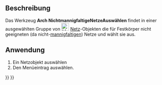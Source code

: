 <languages/>

{{Docnav/de
|[[Arch_MeshToShape/de|NetzZuForm]]
|[[Arch_RemoveShape/de|FormEntfernen]]
|[[BIM_Workbench/de|BIM]]
|IconL=Arch_MeshToShape.svg
|IconR=Arch_RemoveShape.svg
|IconC=Workbench_BIM.svg
}}

{{VeryImportantMessage|DIESER BEFEHL IST BESTANDTEIL DES INTEGRIERTEN ARBEITSBEREICHS [[BIM_Workbench/de|BIM]] IN V1.0<br>
Diese Seite wurde für diese Version aktualisiert.}}

{{GuiCommand/de
|Name=Arch SelectNonSolidMeshes
|Name/de=Arch NichtmannigfaltigeNetzeAuswählen
|MenuLocation=Utils → Nicht-wasserdichte Netze auswählen
|Workbenches=[[BIM_Workbench/de|BIM]]
|SeeAlso=[[Arch_SplitMesh/de|Arch NetzAufteilen]], [[Arch_MeshToShape/de|Arch NetzZuForm]]
}}

<span id="Description"></span>
==Beschreibung==

Das Werkzeug '''Arch NichtmannigfaltigeNetzeAuswählen''' findet in einer ausgewählten Gruppe von [[Image:Workbench_Mesh.svg|24px|Mesh Workbench/de]] [[Mesh_Workbench/de|Netz]]-Objekten die für Festkörper nicht geeigneten (da nicht-[https://de.wikipedia.org/wiki/Mannigfaltigkeit mannigfaltigen]) Netze und wählt sie aus.

<span id="Usage"></span>
==Anwendung==

# Ein Netzobjekt auswählen
# Den Menüeintrag {{MenuCommand|Utils → [[Image:Arch_SelectNonSolidMeshes.svg|16px]] Nicht-wasserdichte Netze auswählen}} auswählen.


{{Docnav/de
|[[Arch_MeshToShape/de|NetzZuForm]]
|[[Arch_RemoveShape/de|FormEntfernen]]
|[[BIM_Workbench/de|BIM]]
|IconL=Arch_MeshToShape.svg
|IconR=Arch_RemoveShape.svg
|IconC=Workbench_BIM.svg
}}

{{BIM_Tools_navi{{#translation:}}}}
{{Userdocnavi{{#translation:}}}}